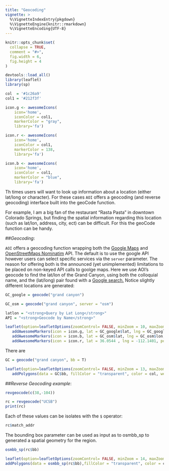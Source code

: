 ```yaml
---
title: "Geocoding"
vignette: >
  %\VignetteIndexEntry{pkgdown}
  %\VignetteEngine{knitr::rmarkdown}
  %\VignetteEncoding{UTF-8}
---
```


```r
knitr::opts_chunk$set(
  collapse = TRUE,
  comment = "#>",
  fig.width = 6, 
  fig.height = 4
)

devtools::load_all()
library(leaflet)
library(sp)

col  = '#1c26a9'
col1 = '#212f3f'

icon.g <- awesomeIcons(
    icon='home',
    iconColor = col1,
    markerColor = "gray",
    library='fa')

icon.r <- awesomeIcons(
    icon='home',
    iconColor = col1,
    markerColor = 138,
    library='fa')

icon.b <- awesomeIcons(
    icon='home',
    iconColor = col1,
    markerColor = "blue",
    library='fa')

```


Th times users will want to look up information about a location (either lat/long or character). For these cases `AOI` offers a geocoding (and reverse geocoding) interface built into the geoCode function.

For example, I am a big fan of the restaurant "Rasta Pasta" in downtown Colorado Springs, but finding the spatial information regarding this location (such as lat/lon, address, city, ect) can be difficult. For this the geoCode function can be handy.

##*Geocoding*:

`AOI` offers a geocoding function wrapping both the [Google Maps](https://www.google.com/url?sa=t&rct=j&q=&esrc=s&source=web&cd=1&cad=rja&uact=8&ved=2ahUKEwivqciF8e3cAhUm34MKHRrlBncQFjAAegQICBAB&url=https%3A%2F%2Fmaps.google.com%2F&usg=AOvVaw3z2z03MnvIwD2K6kwtdD9z) and [OpenStreetMaps Nominatim](https://wiki.openstreetmap.org/wiki/Nominatim) API. The default is to use the google API however users can select specific services via the `server` parameter. The reason for offering both is the announced (yet unimplemented) limitations to be placed on non-keyed API calls to goolge maps. Here we use AOI's geocode to find the lat/lon of the Grand Canyon, using both the colloquial name, and the (lat/long) pair found with a <a target="_blank"href="http://www.Google.com/search?q=grand+canyon+lat+long">Google search.</a> Notice slightly different locations are generated:

```r
GC_google = geocode("grand canyon")

GC_osm = geocode("grand canyon", server = "osm")
```

```r

latlon = "<strong>Query by Lat Long</strong>"
API = "<strong>Geocode by Name</strong>"

leaflet(option=leafletOptions(zoomControl= FALSE, minZoom = 10, maxZoom = 10)) %>% addProviderTiles(providers$CartoDB.Positron) %>% 
   addAwesomeMarkers(icon = icon.g, lat = GC_google$lat, lng = GC_google$lon, popup = "<strong>Geocode via Google Maps</strong>") %>% 
   addAwesomeMarkers(icon = icon.b, lat = GC_osm$lat, lng = GC_osm$lon, popup = "<strong>Geocode via OSM</strong>") %>% 
   addAwesomeMarkers(icon = icon.r, lat = 36.0544 , lng = -112.1401, popup = "<strong>Google search</strong>")
```

There are 

```r
GC = geocode("grand canyon", bb = T)

```

```r
leaflet(option=leafletOptions(zoomControl= FALSE, minZoom = 13, maxZoom = 13)) %>% addProviderTiles(providers$CartoDB.Positron) %>% 
   addPolygons(data = GC$bb, fillColor = "transparent", color = col, weight = 4) 
```


##*Reverse Geocoding example*:

```r
revgeocode(c(38,-104))
```


```r
rc = revgeocode("UCSB")
print(rc)
```

Each of these values can be isolates with the `$` operator:

```r
rc$match_addr
```

The bounding box parameter can be used as input as to osmbb_sp to generated a spatial geometry for the region.

```r
osmbb_sp(rc$bb)
```

```r
leaflet(option=leafletOptions(zoomControl= FALSE, minZoom = 14, maxZoom = 14)) %>% addProviderTiles(providers$CartoDB.Positron) %>% 
addPolygons(data = osmbb_sp(rc$bb),fillColor = "transparent", color = col, weight = 4, label = "Tall: list('National Water Center, AL', 30, 10)")

```
